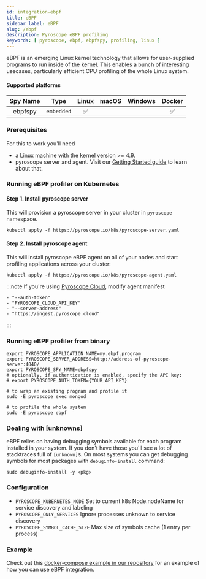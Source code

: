 ```yaml
---
id: integration-ebpf
title: eBPF
sidebar_label: eBPF
slug: /ebpf
description: Pyroscope eBPF profiling
keywords: [ pyroscope, ebpf, ebpfspy, profiling, linux ]
---
```





eBPF is an emerging Linux kernel technology that allows for user-supplied programs to run inside of the kernel. This enables a bunch of interesting usecases, particularly efficient CPU profiling of the whole Linux system.

#### Supported platforms

| Spy Name     | Type         | Linux | macOS | Windows | Docker |
|:------------:|:------------:|:-----:|:-----:|:-------:|:------:|
| ebpfspy      | `embedded`   |   ✅  |       |         |   ✅   |

### Prerequisites

For this to work you'll need
* a Linux machine with the kernel version >= 4.9.
* pyroscope server and agent. Visit our [Getting Started guide](/docs/#step-1-install-the-pyroscope-server) to learn about that.

### Running eBPF profiler on Kubernetes

#### Step 1. Install pyroscope server

This will provision a pyroscope server in your cluster in `pyroscope` namespace.

```shell
kubectl apply -f https://pyroscope.io/k8s/pyroscope-server.yaml
```

#### Step 2. Install pyroscope agent

This will install pyroscope eBPF agent on all of your nodes and start profiling applications across your cluster:

```shell
kubectl apply -f https://pyroscope.io/k8s/pyroscope-agent.yaml
```

:::note
If you're using [Pyroscope Cloud](https://pyroscope.cloud/), modify agent manifest
```
- "--auth-token"
- "PYROSCOPE_CLOUD_API_KEY"
- "--server-address"
- "https://ingest.pyroscope.cloud"
```
:::

### Running eBPF profiler from binary

```shell
export PYROSCOPE_APPLICATION_NAME=my.ebpf.program
export PYROSCOPE_SERVER_ADDRESS=http://address-of-pyroscope-server:4040/
export PYROSCOPE_SPY_NAME=ebpfspy
# optionally, if authentication is enabled, specify the API key:
# export PYROSCOPE_AUTH_TOKEN={YOUR_API_KEY}

# to wrap an existing program and profile it
sudo -E pyroscope exec mongod

# to profile the whole system
sudo -E pyroscope ebpf
```

### Dealing with [unknowns]

eBPF relies on having debugging symbols available for each program installed in your system. If you don't have those you'll see a lot of stacktraces full of `[unknown]`s. On most systems you can get debugging symbols for most packages with `debuginfo-install` command:

```shell
sudo debuginfo-install -y <pkg>
```

### Configuration

* `PYROSCOPE_KUBERNETES_NODE` Set to current k8s Node.nodeName for service discovery and labeling
* `PYROSCOPE_ONLY_SERVICES` Ignore processes unknown to service discovery
* `PYROSCOPE_SYMBOL_CACHE_SIZE` Max size of symbols cache (1 entry per process)

### Example

Check out this [docker-compose example in our repository](https://github.com/pyroscope-io/pyroscope/blob/main/examples/ebpf) for an example of how you can use eBPF integration.




